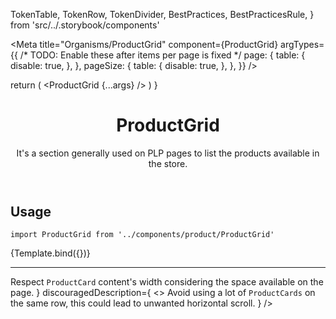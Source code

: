 

  TokenTable,
  TokenRow,
  TokenDivider,
  BestPractices,
  BestPracticesRule,
} from 'src/../.storybook/components'

<Meta
  title="Organisms/ProductGrid"
  component={ProductGrid}
  argTypes={{
    /* TODO: Enable these after items per page is fixed */
    page: {
      table: {
        disable: true,
      },
    },
    pageSize: {
      table: {
        disable: true,
      },
    },
  }}
/>

  return (
    <LocationProvider>
      <ProductGrid {...args} />
    </LocationProvider>
  )
}

<header>

# ProductGrid

It's a section generally used on PLP pages to list the products available in the store.

</header>

## Usage

`import ProductGrid from '../components/product/ProductGrid'`

<Canvas isColumn>
  <Story
    name="default"
    args={{
      products: productGridItems,
      page: 0,
      pageSize: 4,
    }}
  >
    {Template.bind({})}
  </Story>
</Canvas>

<ArgsTable story="default" />

<TokenTable>
  <TokenRow token="--fs-product-grid-gap-mobile" value="var(--fs-grid-gap-0)" />
  <TokenRow
    token="--fs-product-grid-gap-desktop"
    value="var(--fs-grid-gap-2)"
  />
  <TokenDivider />
  <TokenRow token="--fs-product-grid-columns-mobile" value="2" />
  <TokenRow token="--fs-product-grid-columns-desktop" value="4" />
</TokenTable>

---

<BestPractices>
  <BestPracticesRule
    recommendedDescription={
      <>
        Respect <code>ProductCard</code> content's width considering the space
        available on the page.
      </>
    }
    discouragedDescription={
      <>
        Avoid using a lot of <code>ProductCards</code> on the same row, this
        could lead to unwanted horizontal scroll.
      </>
    }
  />
</BestPractices>
